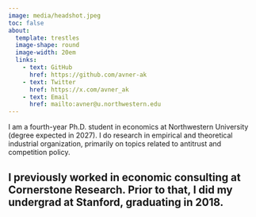 ```yaml
---
image: media/headshot.jpeg
toc: false
about: 
  template: trestles
  image-shape: round
  image-width: 20em
  links:
    - text: GitHub
      href: https://github.com/avner-ak
    - text: Twitter
      href: https://x.com/avner_ak
    - text: Email
      href: mailto:avner@u.northwestern.edu
---
```

I am a fourth-year Ph.D. student in economics at Northwestern University (degree expected in 2027). I do research in empirical and theoretical industrial organization, primarily on topics related to antitrust and competition policy.

I previously worked in economic consulting at Cornerstone Research. Prior to that, I did my undergrad at Stanford, graduating in 2018.
---
